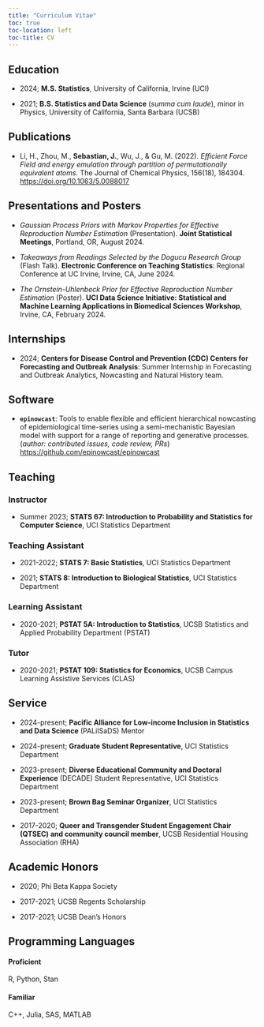```yaml
---
title: "Curriculum Vitae"
toc: true
toc-location: left
toc-title: CV
---
```


## Education

- 2024; **M.S. Statistics**, University of California, Irvine (UCI)

- 2021; **B.S. Statistics and Data Science** (*summa cum laude*), minor in Physics, University of California, Santa Barbara (UCSB)

## Publications
- Li, H., Zhou, M., **Sebastian, J.**, Wu, J., & Gu, M. (2022). *Efficient Force Field and energy emulation through partition of permutationally equivalent atoms.* The Journal of Chemical Physics, 156(18), 184304. [https://doi.org/10.1063/5.0088017](https://doi.org/10.1063/5.0088017)

## Presentations and Posters
- *Gaussian Process Priors with Markov Properties for Effective Reproduction Number Estimation* (Presentation). **Joint Statistical Meetings**, Portland, OR, August 2024.

- *Takeaways from Readings Selected by the Dogucu Research Group* (Flash Talk). **Electronic Conference on Teaching Statistics**: Regional Conference at UC Irvine, Irvine, CA, June 2024.

- *The Ornstein-Uhlenbeck Prior for Effective Reproduction Number Estimation* (Poster). **UCI Data Science Initiative: Statistical and Machine Learning Applications in Biomedical Sciences Workshop**, Irvine, CA, February 2024.

## Internships

- 2024; **Centers for Disease Control and Prevention (CDC) Centers for Forecasting and Outbreak Analysis**: Summer Internship in Forecasting and Outbreak Analytics, Nowcasting and Natural History team.

## Software

- **`epinowcast`**: Tools to enable flexible and efficient hierarchical nowcasting of epidemiological time-series using a semi-mechanistic Bayesian model with support for a range of reporting and generative processes. (*author: contributed issues, code review, PRs*) [https://github.com/epinowcast/epinowcast](https://github.com/epinowcast/epinowcast)

## Teaching

### Instructor

- Summer 2023; **STATS 67: Introduction to Probability and Statistics for Computer Science**, UCI Statistics Department

### Teaching Assistant
- 2021-2022; **STATS 7: Basic Statistics**, UCI Statistics Department

- 2021; **STATS 8: Introduction to Biological Statistics**, UCI Statistics Department

### Learning Assistant
- 2020-2021; **PSTAT 5A: Introduction to Statistics**, UCSB Statistics and Applied Probability Department (PSTAT)

### Tutor
- 2020-2021; **PSTAT 109: Statistics for Economics**, UCSB Campus Learning Assistive Services (CLAS)

## Service
- 2024-present; **Pacific Alliance for Low-income Inclusion in Statistics and Data Science** (PALiISaDS) Mentor

- 2024-present; **Graduate Student Representative**, UCI Statistics Department 

- 2023-present; **Diverse Educational Community and Doctoral Experience** (DECADE) Student Representative, UCI Statistics Department

- 2023-present; **Brown Bag Seminar Organizer**, UCI Statistics Department

- 2017-2020; **Queer and Transgender Student Engagement Chair (QTSEC) and community council member**, UCSB Residential Housing Association (RHA)


## Academic Honors
- 2020; Phi Beta Kappa Society

- 2017-2021; UCSB Regents Scholarship

- 2017-2021; UCSB Dean’s Honors


## Programming Languages

#### Proficient
R, Python, Stan

#### Familiar
C++, Julia, SAS, MATLAB

